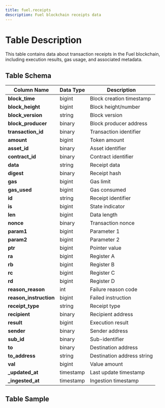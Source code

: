 ```yaml
---
title: fuel.receipts
description: Fuel blockchain receipts data
---
```


# Table Description

This table contains data about transaction receipts in the Fuel blockchain, including execution results, gas usage, and associated metadata.

## Table Schema

| Column Name | Data Type | Description |
|------------|-----------|-------------|
| **block_time** | bigint | Block creation timestamp |
| **block_height** | bigint | Block height/number |
| **block_version** | string | Block version |
| **block_producer** | binary | Block producer address |
| **transaction_id** | binary | Transaction identifier |
| **amount** | bigint | Token amount |
| **asset_id** | binary | Asset identifier |
| **contract_id** | binary | Contract identifier |
| **data** | string | Receipt data |
| **digest** | binary | Receipt hash |
| **gas** | bigint | Gas limit |
| **gas_used** | bigint | Gas consumed |
| **id** | string | Receipt identifier |
| **is** | bigint | State indicator |
| **len** | bigint | Data length |
| **nonce** | binary | Transaction nonce |
| **param1** | bigint | Parameter 1 |
| **param2** | bigint | Parameter 2 |
| **ptr** | bigint | Pointer value |
| **ra** | bigint | Register A |
| **rb** | bigint | Register B |
| **rc** | bigint | Register C |
| **rd** | bigint | Register D |
| **reason_reason** | int | Failure reason code |
| **reason_instruction** | bigint | Failed instruction |
| **receipt_type** | string | Receipt type |
| **recipient** | binary | Recipient address |
| **result** | bigint | Execution result |
| **sender** | binary | Sender address |
| **sub_id** | binary | Sub-identifier |
| **to** | binary | Destination address |
| **to_address** | string | Destination address string |
| **val** | bigint | Value amount |
| **_updated_at** | timestamp | Last update timestamp |
| **_ingested_at** | timestamp | Ingestion timestamp |

## Table Sample


<TableSample tableSchema="fuel" tableName="receipts" /> 